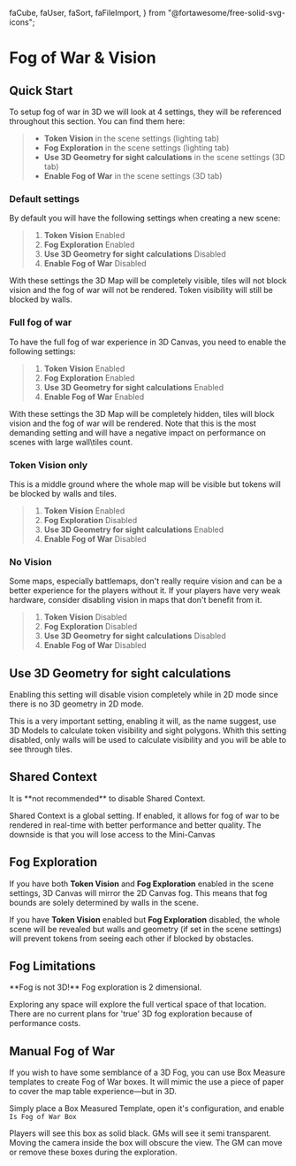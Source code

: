   faCube,
  faUser,
  faSort,
  faFileImport,
} from "@fortawesome/free-solid-svg-icons";

# Fog of War & Vision

## Quick Start

To setup fog of war in 3D we will look at 4 settings, they will be referenced throughout this section. You can find them here:

> - **Token Vision** in the scene settings (lighting tab)
> - **Fog Exploration** in the scene settings (lighting tab)
> - **Use 3D Geometry for sight calculations** in the scene settings (3D tab)
> - **Enable Fog of War** in the scene settings (3D tab)

### Default settings
By default you will have the following settings when creating a new scene:

> 1. **Token Vision** Enabled
> 2. **Fog Exploration** Enabled
> 3. **Use 3D Geometry for sight calculations** Disabled
> 4. **Enable Fog of War** Disabled

With these settings the 3D Map will be completely visible, tiles will not block vision and the fog of war will not be rendered.
Token visibility will still be blocked by walls.

### Full fog of war
To have the full fog of war experience in 3D Canvas, you need to enable the following settings:

> 1. **Token Vision** Enabled
> 2. **Fog Exploration** Enabled
> 3. **Use 3D Geometry for sight calculations** Enabled
> 4. **Enable Fog of War** Enabled

With these settings the 3D Map will be completely hidden, tiles will block vision and the fog of war will be rendered.
Note that this is the most demanding setting and will have a negative impact on performance on scenes with large wall\tiles count.

### Token Vision only
This is a middle ground where the whole map will be visible but tokens will be blocked by walls and tiles.


> 1. **Token Vision** Enabled
> 2. **Fog Exploration** Disabled
> 3. **Use 3D Geometry for sight calculations** Enabled
> 4. **Enable Fog of War** Disabled

### No Vision
Some maps, especially battlemaps, don't really require vision and can be a better experience for the players without it.
If your players have very weak hardware, consider disabling vision in maps that don't benefit from it.

> 1. **Token Vision** Disabled
> 2. **Fog Exploration** Disabled
> 3. **Use 3D Geometry for sight calculations** Disabled
> 4. **Enable Fog of War** Disabled

## Use 3D Geometry for sight calculations

<Callout type="warning" emoji="⚠️">
  Enabling this setting will disable vision completely while in 2D mode since there is no 3D geometry in 2D mode.
</Callout>

This is a very important setting, enabling it will, as the name suggest, use 3D Models to calculate token visibility and sight polygons.
Whith this setting disabled, only walls will be used to calculate visibility and you will be able to see through tiles.

## Shared Context

<Callout type="warning" emoji="⚠️">
  It is **not recommended** to disable Shared Context.
</Callout>

Shared Context is a global setting. If enabled, it allows for fog of war
to be rendered in real-time with better performance and better quality. The downside is that you will lose access to the Mini-Canvas

## Fog Exploration

If you have both **Token Vision** and **Fog Exploration** enabled in the
scene settings, 3D Canvas will mirror the 2D Canvas fog. This means that
fog bounds are solely determined by walls in the scene.

If you have **Token Vision** enabled but **Fog Exploration** disabled, the whole scene will be revealed but walls and geometry (if set in the scene settings) will prevent tokens from seeing each other if blocked by
obstacles.

## Fog Limitations

<Callout type="info" emoji="ℹ️">
  **Fog is not 3D!** Fog exploration is 2 dimensional.
</Callout>

Exploring any space will explore the full vertical space of that location. There are no current plans for 'true' 3D fog exploration because of performance costs.

## Manual Fog of War

If you wish to have some semblance of a 3D Fog, you can use Box Measure
templates to create Fog of War boxes. It will mimic the use a piece of
paper to cover the map table experience—but in 3D.

Simply place a Box Measured Template, open it's configuration, and
enable `Is Fog of War Box`

Players will see this box as solid black. GMs will see it semi
transparent. Moving the camera inside the box will obscure the view. The GM can move or remove these boxes during the exploration.

